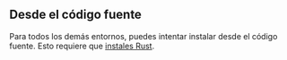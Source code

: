 
## Desde el código fuente

Para todos los demás entornos, puedes intentar instalar desde el código fuente. Esto requiere que [instales Rust](https://rustup.rs/).

<CliFromSource />
